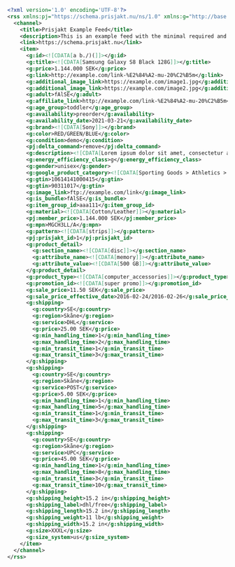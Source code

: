 ```xml
<?xml version='1.0' encoding='UTF-8'?>
<rss xmlns:pj="https://schema.prisjakt.nu/ns/1.0" xmlns:g="http://base.google.com/ns/1.0" version="3.0">
  <channel>
    <title>Prisjakt Example Feed</title>
    <description>This is an example feed with the minimal required and all accepted values</description>
    <link>https://schema.prisjakt.nu</link>
    <item>
      <g:id><![CDATA[a b./)(]]></g:id>
      <g:title><![CDATA[Samsung Galaxy S8 Black 128G]]></g:title>
      <g:price>1.144.000 SEK</g:price>
      <g:link>http://example.com/link-%E2%84%A2-mu-20%C2%B5m</g:link>
      <g:additional_image_link>https://example.com/image1.jpg</g:additional_image_link>
      <g:additional_image_link>https://example.com/image2.jpg</g:additional_image_link>
      <g:adult>fAlSE</g:adult>
      <g:affiliate_link>http://example.com/link-%E2%84%A2-mu-20%C2%B5m</g:affiliate_link>
      <g:age_group>toddler</g:age_group>
      <g:availability>preorder</g:availability>
      <g:availability_date>2021-03-21</g:availability_date>
      <g:brand><![CDATA[Sony]]></g:brand>
      <g:color>RED/GREEN/BLUE</g:color>
      <g:condition>demo</g:condition>
      <pj:delta_command>remove</pj:delta_command>
      <g:description><![CDATA[Lorem ipsum dolor sit amet, consectetur adipiscing elit, sed do eiusmod tempor incididunt ut labore et dolore magna aliqua. Ut enim ad minim veniam, quis nostrud exercitation ullamco laboris nisi ut aliquip ex ea commodo consequat. Duis aute irure dolor in reprehenderit in voluptate velit esse cillum dolore eu fugiat nulla pariatur.]]></g:description>
      <g:energy_efficiency_class>g</g:energy_efficiency_class>
      <g:gender>unisex</g:gender>
      <g:google_product_category><![CDATA[Sporting Goods > Athletics > Figure Skating & Hockey > Ice Skates]]></g:google_product_category>
      <g:gtin>10614141000415</g:gtin>
      <g:gtin>90311017</g:gtin>
      <g:image_link>ftp://example.com/link</g:image_link>
      <g:is_bundle>fAlSE</g:is_bundle>
      <g:item_group_id>aaa111</g:item_group_id>
      <g:material><![CDATA[Cotton/Leather]]></g:material>
      <pj:member_price>1.144.000 SEK</pj:member_price>
      <g:mpn>MGCH3LL/A</g:mpn>
      <g:pattern><![CDATA[strips]]></g:pattern>
      <pj:prisjakt_id>1</pj:prisjakt_id>
      <g:product_detail>
        <g:section_name><![CDATA[disc]]></g:section_name>
        <g:attribute_name><![CDATA[memory]]></g:attribute_name>
        <g:attribute_value><![CDATA[500 GB]]></g:attribute_value>
      </g:product_detail>
      <g:product_type><![CDATA[computer_accessories]]></g:product_type>
      <g:promotion_id><![CDATA[super promo]]></g:promotion_id>
      <g:sale_price>11.50 SEK</g:sale_price>
      <g:sale_price_effective_date>2016-02-24/2016-02-26</g:sale_price_effective_date>
      <g:shipping>
        <g:country>SE</g:country>
        <g:region>Skåne</g:region>
        <g:service>DHL</g:service>
        <g:price>25.00 SEK</g:price>
        <g:min_handling_time>1</g:min_handling_time>
        <g:max_handling_time>2</g:max_handling_time>
        <g:min_transit_time>1</g:min_transit_time>
        <g:max_transit_time>3</g:max_transit_time>
      </g:shipping>
      <g:shipping>
        <g:country>SE</g:country>
        <g:region>Skåne</g:region>
        <g:service>POST</g:service>
        <g:price>5.00 SEK</g:price>
        <g:min_handling_time>1</g:min_handling_time>
        <g:max_handling_time>5</g:max_handling_time>
        <g:min_transit_time>1</g:min_transit_time>
        <g:max_transit_time>3</g:max_transit_time>
      </g:shipping>
      <g:shipping>
        <g:country>SE</g:country>
        <g:region>Skåne</g:region>
        <g:service>UPC</g:service>
        <g:price>45.00 SEK</g:price>
        <g:min_handling_time>1</g:min_handling_time>
        <g:max_handling_time>8</g:max_handling_time>
        <g:min_transit_time>3</g:min_transit_time>
        <g:max_transit_time>10</g:max_transit_time>
      </g:shipping>
      <g:shipping_height>15.2 in</g:shipping_height>
      <g:shipping_label>dhl/free</g:shipping_label>
      <g:shipping_length>15.2 in</g:shipping_length>
      <g:shipping_weight>11 lb</g:shipping_weight>
      <g:shipping_width>15.2 in</g:shipping_width>
      <g:size>XXXL</g:size>
      <g:size_system>us</g:size_system>
    </item>
  </channel>
</rss>

```